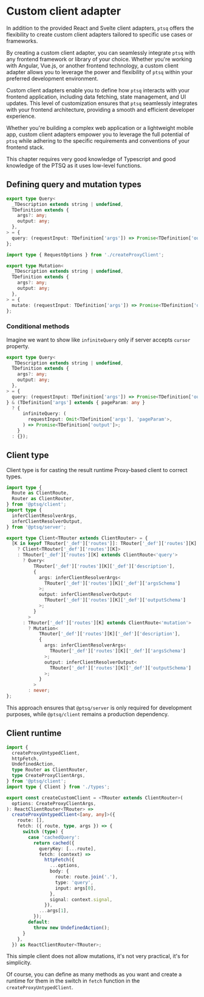 
# Custom client adapter

In addition to the provided React and Svelte client adapters, `ptsq` offers the flexibility to create custom client adapters tailored to specific use cases or frameworks.

By creating a custom client adapter, you can seamlessly integrate `ptsq` with any frontend framework or library of your choice. Whether you're working with Angular, Vue.js, or another frontend technology, a custom client adapter allows you to leverage the power and flexibility of `ptsq` within your preferred development environment.

Custom client adapters enable you to define how `ptsq` interacts with your frontend application, including data fetching, state management, and UI updates. This level of customization ensures that `ptsq` seamlessly integrates with your frontend architecture, providing a smooth and efficient developer experience.

Whether you're building a complex web application or a lightweight mobile app, custom client adapters empower you to leverage the full potential of `ptsq` while adhering to the specific requirements and conventions of your frontend stack.

<div className="my-2">
  <Alert title="Caution">
    This chapter requires very good knowledge of Typescript and good knowledge
    of the PTSQ as it uses low-level functions.
  </Alert>
</div>

## Defining query and mutation types

```ts copy filename="query.ts"
export type Query<
  _TDescription extends string | undefined,
  TDefinition extends {
    args?: any;
    output: any;
  },
> = {
  query: (requestInput: TDefinition['args']) => Promise<TDefinition['output']>;
};
```

```ts copy filename="mutation.ts"
import type { RequestOptions } from './createProxyClient';

export type Mutation<
  _TDescription extends string | undefined,
  TDefinition extends {
    args?: any;
    output: any;
  },
> = {
  mutate: (requestInput: TDefinition['args']) => Promise<TDefinition['output']>;
};
```

### Conditional methods

Imagine we want to show like `infiniteQuery` only if server accepts `cursor` property.

```ts copy filename="query.ts"
export type Query<
  _TDescription extends string | undefined,
  TDefinition extends {
    args?: any;
    output: any;
  },
> = {
  query: (requestInput: TDefinition['args']) => Promise<TDefinition['output']>;
} & (TDefinition['args'] extends { pageParam: any }
  ? {
      infiniteQuery: (
        requestInput: Omit<TDefinition['args'], 'pageParam'>,
      ) => Promise<TDefinition['output']>;
    }
  : {});
```

## Client type

Client type is for casting the result runtime Proxy-based client to correct types.

```ts copy filename="types.ts"
import type {
  Route as ClientRoute,
  Router as ClientRouter,
} from '@ptsq/client';
import type {
  inferClientResolverArgs,
  inferClientResolverOutput,
} from '@ptsq/server';

export type Client<TRouter extends ClientRouter> = {
  [K in keyof TRouter['_def']['routes']]: TRouter['_def']['routes'][K] extends ClientRouter
    ? Client<TRouter['_def']['routes'][K]>
    : TRouter['_def']['routes'][K] extends ClientRoute<'query'>
      ? Query<
          TRouter['_def']['routes'][K]['_def']['description'],
          {
            args: inferClientResolverArgs<
              TRouter['_def']['routes'][K]['_def']['argsSchema']
            >;
            output: inferClientResolverOutput<
              TRouter['_def']['routes'][K]['_def']['outputSchema']
            >;
          }
        >
      : TRouter['_def']['routes'][K] extends ClientRoute<'mutation'>
        ? Mutation<
            TRouter['_def']['routes'][K]['_def']['description'],
            {
              args: inferClientResolverArgs<
                TRouter['_def']['routes'][K]['_def']['argsSchema']
              >;
              output: inferClientResolverOutput<
                TRouter['_def']['routes'][K]['_def']['outputSchema']
              >;
            }
          >
        : never;
};
```

This approach ensures that `@ptsq/server` is only required for development purposes, while `@ptsq/client` remains a production dependency.

## Client runtime

```ts copy filename="client.ts"
import {
  createProxyUntypedClient,
  httpFetch,
  UndefinedAction,
  type Router as ClientRouter,
  type CreateProxyClientArgs,
} from '@ptsq/client';
import type { Client } from './types';

export const createCustomClient = <TRouter extends ClientRouter>(
  options: CreateProxyClientArgs,
): ReactClientRouter<TRouter> =>
  createProxyUntypedClient<[any, any]>({
    route: [],
    fetch: ({ route, type, args }) => {
      switch (type) {
        case 'cachedQuery':
          return cached({
            queryKey: [...route],
            fetch: (context) =>
              httpFetch({
                ...options,
                body: {
                  route: route.join('.'),
                  type: 'query',
                  input: args[0],
                },
                signal: context.signal,
              }),
            ...args[1],
          });
        default:
          throw new UndefinedAction();
      }
    },
  }) as ReactClientRouter<TRouter>;
```

This simple client does not allow mutations, it's not very practical, it's for simplicity.

Of course, you can define as many methods as you want and create a runtime for them in the switch in `fetch` function in the `createProxyUntypedClient`.
